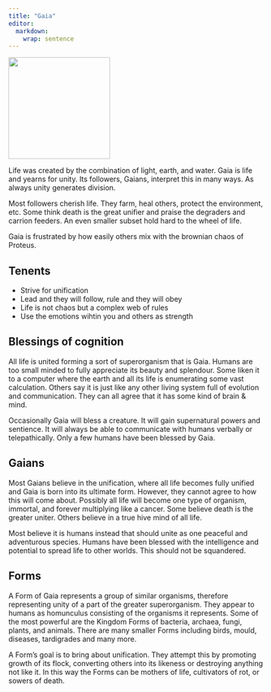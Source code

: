```yaml
---
title: "Gaia"
editor: 
  markdown: 
    wrap: sentence
---
```


![](images/Gaia.png){width=200px fig-align="center"}

Life was created by the combination of light, earth, and water. Gaia is life and yearns for unity. Its followers, Gaians, interpret this in many ways. As always unity generates division.

Most followers cherish life. They farm, heal others, protect the environment, etc. Some think death is the great unifier and praise the degraders and carrion feeders. An even smaller subset hold hard to the wheel of life.

Gaia is frustrated by how easily others mix with the brownian chaos of Proteus.

## Tenents

- Strive for unification
- Lead and they will follow, rule and they will obey
- Life is not chaos but a complex web of rules
- Use the emotions wihtin you and others as strength

## Blessings of cognition

All life is united forming a sort of superorganism that is Gaia. Humans are too small minded to fully appreciate its beauty and splendour. Some liken it to a computer where the earth and all its life is enumerating some vast calculation. Others say it is just like any other living system full of evolution and communication. They can all agree that it has some kind of brain & mind.

Occasionally Gaia will bless a creature. It will gain supernatural powers and sentience. It will always be able to communicate with humans verbally or telepathically. Only a few humans have been blessed by Gaia.

## Gaians

Most Gaians believe in the unification, where all life becomes fully unified and Gaia is born into its ultimate form. However, they cannot agree to how this will come about. Possibly all life will become one type of organism, immortal, and forever multiplying like a cancer. Some believe death is the greater uniter. Others believe in a true hive mind of all life. 

Most believe it is humans instead that should unite as one peaceful and adventurous species. Humans have been blessed with the intelligence and potential to spread life to other worlds. This should not be squandered.

## Forms

A Form of Gaia represents a group of similar organisms, therefore representing unity of a part of the greater superorganism. They appear to humans as homunculus consisting of the organisms it represents. Some of the most powerful are the Kingdom Forms of bacteria, archaea, fungi, plants, and animals. There are many smaller Forms including birds, mould, diseases, tardigrades and many more. 

A Form’s goal is to bring about unification. They attempt this by promoting growth of its flock, converting others into its likeness or destroying anything not like it. In this way the Forms can be mothers of life, cultivators of rot, or sowers of death.
